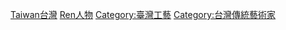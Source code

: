 {{Catnav|頁面分類|人文學科|艺术|工藝}}

[[Category:工藝家|Taiwan台灣]]
[[Category:臺灣藝術家|Ren人物]]
[[Category:臺灣工藝|Category:臺灣工藝]]
[[Category:台灣傳統藝術家|Category:台灣傳統藝術家]]